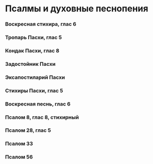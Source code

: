 
# Псалмы и духовные песнопения

### Воскресная стихира, глас 6

<MdxLoader src="Shared/EasterStihira" />

### Тропарь Пасхи, глас 5

<MdxLoader src="Shared/EasterTroparion" />

### Кондак Пасхи, глас 8

<MdxLoader src="Shared/EasterKondak" />

### Задостойник Пасхи

<MdxLoader src="Shared/EasterZadostoynik" />

### Эксапостиларий Пасхи

<MdxLoader src="Shared/EasterExapostilariy" />

### Стихиры Пасхи, глас 5

<MdxLoader src="Shared/EasterStihiri" />

### Воскресная песнь, глас 6

<MdxLoader src="Shared/VoskresnayaPesn" />

### Псалом 8, глас 8, стихирный

<MdxLoader src="Shared/Psalm8" />

### Псалом 28, глас 5

<MdxLoader src="Shared/Psalm28sokr" />

### Псалом 33

<MdxLoader src="Shared/Psalm33" />

### Псалом 56

<MdxLoader src="Shared/Psalm56sokr" />
